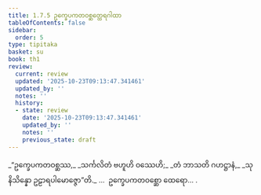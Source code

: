 ```yaml
---
title: 1.7.5 ဥက္ခေပကတဝစ္ဆတ္ထေရဂါထာ
tableOfContents: false
sidebar:
  order: 5
type: tipitaka
basket: su
book: th1
review:
  current: review
  updated: '2025-10-23T09:13:47.341461'
  updated_by: ''
  notes: ''
  history:
  - state: review
    date: '2025-10-23T09:13:47.341461'
    updated_by: ''
    notes: ''
    previous_state: draft
---
```



<ReviewStatus review={frontmatter.review} showDetails={true} />

<HypothesisAnnotation frontmatter={frontmatter} />

<DynamicBreadcrumb />

<Division number="65" book="th1" e="ch" v="19" p="234">

<Paragraph number="147" type="verses" book="th1">
_“ဥက္ခေပကတဝစ္ဆဿ,_  
_သင်္ကလိတံ ဗဟူဟိ ဝဿေဟိ;_  
_တံ ဘာသတိ ဂဟဋ္ဌာနံ,_  
_သုနိသိန္နော ဥဠာရပါမောဇ္ဇော”တိ._  


</Paragraph>
</Division>

<Paragraph number="148" type="center" book="th1">
…  ဥက္ခေပကတဝစ္ဆော ထေရော… .
</Paragraph>